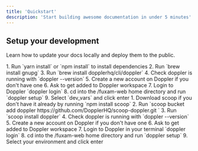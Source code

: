 ```yaml
---
title: 'Quickstart'
description: 'Start building awesome documentation in under 5 minutes'
---
```


## Setup your development

Learn how to update your docs locally and deploy them to the public.

<AccordionGroup>
  <Accordion title="Mac:">
    1. Run `yarn install` or `npm install` to install dependencies
    2. Run `brew install gnupg` 
    3. Run `brew install dopplerhq/cli/doppler`
    4. Check doppler is running with `doppler --version`
    5. Create a new account on Doppler if you don't have one
    6. Ask to get added to Doppler workspace
    7. Login to Doppler `doppler login`
    8. cd into the /fuxam-web home directory and run `doppler setup`
    9. Select `dev_vars` and click enter
  </Accordion>
  <Accordion title="Windows:">
    1. Download scoop if you don't have it already by running `npm install scoop`
    2. Run `scoop bucket add doppler https://github.com/DopplerHQ/scoop-doppler.git `
    3. Run `scoop install doppler`
    4. Check doppler is running with `doppler --version`
    5. Create a new account on Doppler if you don't have one
    6. Ask to get added to Doppler workspace
    7. Login to Doppler in your terminal `doppler login`
    8. cd into the /fuxam-web home directory and run `doppler setup`
    9. Select your environment and click enter
  </Accordion>
</AccordionGroup>

